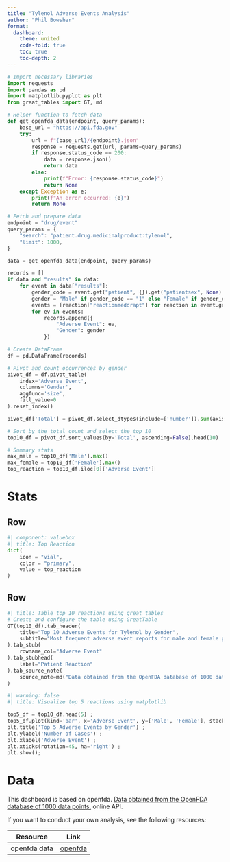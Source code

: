 ```yaml
---
title: "Tylenol Adverse Events Analysis"
author: "Phil Bowsher"
format: 
  dashboard:
    theme: united
    code-fold: true
    toc: true
    toc-depth: 2
---
```


```python
# Import necessary libraries
import requests
import pandas as pd
import matplotlib.pyplot as plt
from great_tables import GT, md

# Helper function to fetch data
def get_openfda_data(endpoint, query_params):
    base_url = "https://api.fda.gov"
    try:
        url = f"{base_url}/{endpoint}.json"
        response = requests.get(url, params=query_params)
        if response.status_code == 200:
            data = response.json()
            return data
        else:
            print(f"Error: {response.status_code}")
            return None
    except Exception as e:
        print(f"An error occurred: {e}")
        return None

# Fetch and prepare data
endpoint = "drug/event"
query_params = {
    "search": "patient.drug.medicinalproduct:tylenol",
    "limit": 1000,
}

data = get_openfda_data(endpoint, query_params)

records = []
if data and "results" in data:
    for event in data["results"]:
        gender_code = event.get("patient", {}).get("patientsex", None)
        gender = "Male" if gender_code == "1" else "Female" if gender_code == "2" else "Unknown"
        events = [reaction["reactionmeddrapt"] for reaction in event.get("patient", {}).get("reaction", [])]
        for ev in events:
            records.append({
                "Adverse Event": ev,
                "Gender": gender
            })

# Create DataFrame
df = pd.DataFrame(records)

# Pivot and count occurrences by gender
pivot_df = df.pivot_table(
    index='Adverse Event', 
    columns='Gender', 
    aggfunc='size', 
    fill_value=0
).reset_index()

pivot_df['Total'] = pivot_df.select_dtypes(include=['number']).sum(axis=1)

# Sort by the total count and select the top 10
top10_df = pivot_df.sort_values(by='Total', ascending=False).head(10)

# Summary stats
max_male = top10_df['Male'].max()
max_female = top10_df['Female'].max()
top_reaction = top10_df.iloc[0]['Adverse Event']
```

# Stats

## Row

```python
#| component: valuebox
#| title: Top Reaction
dict(
    icon = "vial",
    color = "primary",
    value = top_reaction
)
```

## Row {height=40%}

```python

#| title: Table top 10 reactions using great_tables
# Create and configure the table using GreatTable
GT(top10_df).tab_header(
    title="Top 10 Adverse Events for Tylenol by Gender",
    subtitle="Most frequent adverse event reports for male and female patients retrieved from OpenFDA"
).tab_stub(
    rowname_col="Adverse Event"
).tab_stubhead(
    label="Patient Reaction"
).tab_source_note(
    source_note=md("Data obtained from the OpenFDA database of 1000 data points.")
)
```


```python
#| warning: false
#| title: Visualize top 5 reactions using matplotlib

top5_df = top10_df.head(5) ;
top5_df.plot(kind='bar', x='Adverse Event', y=['Male', 'Female'], stacked=True, color=['orange', 'purple']) ;
plt.title('Top 5 Adverse Events by Gender') ;
plt.ylabel('Number of Cases') ;
plt.xlabel('Adverse Event') ;
plt.xticks(rotation=45, ha='right') ;
plt.show();
```

# Data

This dashboard is based on openfda. [Data obtained from the OpenFDA database of 1000 data points.](https://open.fda.gov/) online API.

If you want to conduct your own analysis, see the following resources:

| Resource             | Link               |
|----------------------|--------------------|
| openfda data    | [openfda](https://open.fda.gov/) |
